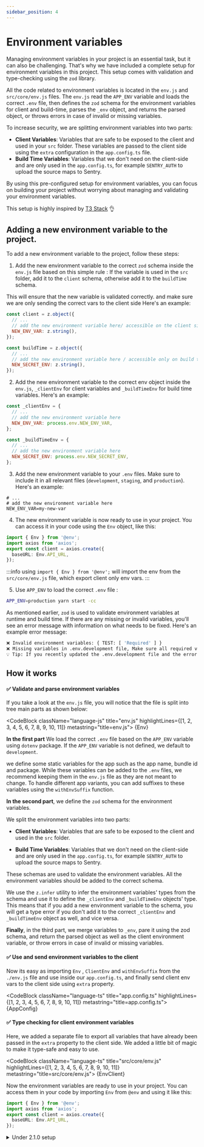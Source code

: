 ```yaml
---
sidebar_position: 4
---
```






# Environment variables

Managing environment variables in your project is an essential task, but it can also be challenging. That's why we have included a complete setup for environment variables in this project. This setup comes with validation and type-checking using the `zod` library.

All the code related to environment variables is located in the `env.js` and `src/core/env.js` files. The `env.js` read the `APP_ENV` variable and loads the correct `.env` file, then defines the `zod` schema for the environment variables for client and build-time, parses the `_env` object, and returns the parsed object, or throws errors in case of invalid or missing variables.

To increase security, we are splitting environment variables into two parts:

* **Client Variables**: Variables that are safe to be exposed to the client and used in your `src` folder. These variables are passed to the client side using the `extra` configuration in the `app.config.ts` file.
* **Build Time Variables**: Variables that we don't need on the client-side and are only used in the `app.config.ts`, for example `SENTRY_AUTH` to upload the source maps to Sentry.

By using this pre-configured setup for environment variables, you can focus on building your project without worrying about managing and validating your environment variables.

This setup is highly inspired by [T3 Stack](https://create.t3.gg/) 👌

## Adding a new environment variable to the project.

To add a new environment variable to the project, follow these steps:


1. Add the new environment variable to the correct `zod` schema inside the `env.js` file based on this simple rule :
If the variable is used in the `src` folder, add it to the `client` schema, otherwise add it to the `buildTime` schema.

This will ensure that the new variable is validated correctly. and make sure we are only sending the correct vars to the client side
Here's an example:

```js title="env.js"
const client = z.object({
  // ...
  // add the new environment variable here/ accessible on the client side and build time(app.config.ts)
  NEW_ENV_VAR: z.string(),
});

const buildTime = z.object({
  // ...
  // add the new environment variable here / accessible only on build time(app.config.ts)
  NEW_SECRET_ENV: z.string(),
});
```
2. Add the new environment variable to the correct env object inside the `env.js`, `_clientEnv` for client variables and `_buildTimeEnv` for build time variables. Here's an example:

```js title="env.js"
const _clientEnv = {
  // ...
  // add the new environment variable here
  NEW_ENV_VAR: process.env.NEW_ENV_VAR,
};

const _buildTimeEnv = {
  // ...
  // add the new environment variable here
  NEW_SECRET_ENV: process.env.NEW_SECRET_ENV,
};
```

3. Add the new environment variable to your `.env` files. Make sure to include it in all relevant files (`development`, `staging`, and `production`). Here's an example:

```env title=".env.{APP_ENV}"
# ...
# add the new environment variable here
NEW_ENV_VAR=my-new-var
```

4. The new environment variable is now ready to use in your project. You can access it in your code using the `Env` object, like this:

```ts title="client.ts"
import { Env } from '@env';
import axios from 'axios';
export const client = axios.create({
  baseURL: Env.API_URL,
});

```
:::info
using `import { Env } from '@env';` will import the env from the `src/core/env.js` file, which export client only env vars.
:::

5. Use `APP_ENV` to load the correct `.env` file :

```bash
APP_ENV=production yarn start -cc
```

As mentioned earlier, `zod` is used to validate environment variables at runtime and build time. If there are any missing or invalid variables, you'll see an error message with information on what needs to be fixed. Here's an example error message:
```bash
❌ Invalid environment variables: { TEST: [ 'Required' ] }
❌ Missing variables in .env.development file, Make sure all required variables are defined in the .env.development file.
💡 Tip: If you recently updated the .env.development file and the error still persists, try restarting the server with the -cc flag to clear the cache.
```

## How it works

#### ✅ Validate and parse environment variables

If you take a look at the `env.js` file, you will notice that the file is split into tree main parts as shown below:


<CodeBlock className="language-js"
  title="env.js"
  highlightLines={[1, 2, 3, 4, 5, 6, 7, 8, 9, 10, 11]}
  metastring="title=env.js">
  {Env}
</CodeBlock>

**In the first part**   We load the correct `.env` file based on the `APP_ENV` variable using `dotenv` package. If the `APP_ENV` variable is not defined, we default to `development`.

we define some static variables for the app such as the app name, bundle id and package. While these variables can be added to the `.env` files, we recommend keeping them in the `env.js` file as they are not meant to change. To handle different app variants, you can add suffixes to these variables using the `withEnvSuffix` function.

**In the second part**, we define the `zod` schema for the environment variables.

We split the environment variables into two parts:

* **Client Variables**: Variables that are safe to be exposed to the client and used in the `src` folder.

* **Build Time Variables**: Variables that we don't need on the client-side and are only used in the `app.config.ts`, for example `SENTRY_AUTH` to upload the source maps to Sentry.

These schemas are used to validate the environment variables. All the environment variables should be added to the correct schema.

We use the `z.infer` utility to infer the environment variables' types from the schema and use it to define the `_clientEnv` and `_buildTimeEnv` objects' type. This means that if you add a new environment variable to the schema, you will get a type error if you don't add it to the correct `_clientEnv` and `_buildTimeEnv` object as well, and vice versa.

**Finally**, in the third part, we merge variables to `_env`, pare it using the zod schema, and return the parsed object as well as the client environment variable, or throw errors in case of invalid or missing variables.


#### ✅ Use and send environment variables to the client

Now its easy as importing `Env` , `ClientEnv`  and `withEnvSuffix` from the `./env.js` file and use inside our `app.config.ts`, and finally send client env vars to the client side using `extra` property.

<CodeBlock className="language-ts"
  title="app.config.ts"
  highlightLines={[1, 2, 3, 4, 5, 6, 7, 8, 9, 10, 11]}
  metastring="title=app.config.ts">
  {AppConfig}
</CodeBlock>


#### ✅ Type checking for client environment variables

Here, we added a separate file to export all variables that have already been passed in the `extra` property to the client side. We added a little bit of magic to make it type-safe and easy to use.

<CodeBlock className="language-ts"
  title="src/core/env.js"
  highlightLines={[1, 2, 3, 4, 5, 6, 7, 8, 9, 10, 11]}
  metastring="title=src/core/env.js">
  {EnvClient}
</CodeBlock>

Now the environment variables are ready to use in your project. You can access them in your code by importing `Env` from `@env` and using it like this:

```ts title="client.ts"
import { Env } from '@env';
import axios from 'axios';
export const client = axios.create({
  baseURL: Env.API_URL,
});
```



<details>
   <summary> Under 2.1.0 setup </summary>

We opted to use a simple typescript file to store all the environment variables and configuration for a simple reason, adding typechecking for the environment variables to make sure we are not missing any required variables using the correct type for each variable.

Using a simple typescript file for environment variables help us keep the project simple as possible as we didn't need to add any extra dependencies to the project.

## Adding environment variables

The environment variables file is located at `src/config` and it's support multiple app variant such as `development`, `staging` and `production`.

```ts title="src/config/config.ts"
const packageJSON = require('../package.json');

// default values
const SCHEME = 'com.obytes';
const APP_NAME = 'ObytesApp';

const development = {
  APP_ENV: 'development',
  name: APP_NAME,
  scheme: `${SCHEME}.development`,
  icon: './assets/icon.development.png',
  foregroundImage: './assets/icon.development.png',
  API_URL: 'https://dummyjson.com/',
  version: packageJSON.version,
};

const staging = {
  APP_ENV: 'staging',
  name: APP_NAME,
  scheme: `${SCHEME}.staging`,
  icon: './assets/icon.staging.png',
  foregroundImage: './assets/icon.staging.png',
  API_URL: 'https://dummyjson.com/',
  version: packageJSON.version,
};
const production = {
  APP_ENV: 'production',
  name: APP_NAME,
  scheme: `${SCHEME}`,
  icon: './assets/icon.png',
  foregroundImage: './assets/icon.png',
  API_URL: 'https://dummyjson.com/',
  version: packageJSON.version,
};

const configs = { development, staging, production };

function getConfig(appEnv) {
  return configs[appEnv];
}

module.exports = { getConfig };
```

```ts title="src/config/index.ts"
// we only use this file to add typescript support to the config file
// unfortunately, we cant import  typescript config inside expo config file
import Constants from 'expo-constants';

import { getConfig } from './config.js';

const NConfig = getConfig(
  Constants.expoConfig?.extra?.APP_ENV ?? 'development'
);

type APP_ENV_Type = 'development' | 'staging' | 'production';
export type ConfigType = {
  scheme: string;
  icon: string;
  foregroundImage: string;
  APP_ENV: APP_ENV_Type;
  API_URL: string;
  version: string;
  name: string;
};
const Config = NConfig as ConfigType;

export default Config;
```

:::note
We need only the ts file configuration file but as we can't import typescript files in expo config file. we need to create a js file that will export the same configuration as the ts file.
:::

## Using environment variables

As we are using an absolute import for the configuration file, you can easily import environment variables in any file in the project.

```ts title="src/api/common/client.tsx"
import Config from '@config';
import axios from 'axios';
export const client = axios.create({
  baseURL: Config.API_URL,
});
```

</details>
